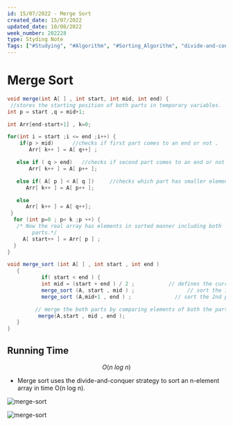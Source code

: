```yaml
---
id: 15/07/2022 - Merge Sort
created_date: 15/07/2022
updated_date: 10/08/2022
week_number: 202228
type: Styding Note
Tags: ["#Studying", "#Algorithm", "#Sorting_Algorithm", "divide-and-conquer"]
---
```

# Merge Sort

```java
void merge(int A[ ] , int start, int mid, int end) {
 //stores the starting position of both parts in temporary variables.
int p = start ,q = mid+1;

int Arr[end-start+1] , k=0;

for(int i = start ;i <= end ;i++) {
    if(p > mid)      //checks if first part comes to an end or not .
       Arr[ k++ ] = A[ q++] ;

   else if ( q > end)   //checks if second part comes to an end or not
       Arr[ k++ ] = A[ p++ ];

   else if( A[ p ] < A[ q ])     //checks which part has smaller element.
      Arr[ k++ ] = A[ p++ ];

   else
      Arr[ k++ ] = A[ q++];
 }
  for (int p=0 ; p< k ;p ++) {
   /* Now the real array has elements in sorted manner including both
        parts.*/
     A[ start++ ] = Arr[ p ] ;
  }
}

void merge_sort (int A[ ] , int start , int end )
   {
           if( start < end ) {
           int mid = (start + end ) / 2 ;           // defines the current array in 2 parts .
           merge_sort (A, start , mid ) ;                 // sort the 1st part of array .
           merge_sort (A,mid+1 , end ) ;              // sort the 2nd part of array.

         // merge the both parts by comparing elements of both the parts.
          merge(A,start , mid , end );
   }
}
```

## Running Time

$$
O(n \: log \: n)
$$


- Merge sort uses the divide-and-conquer strategy to sort an n-element array in time O(n log n).

![merge-sort](./merge-sort/merge-sort-1.jpeg)

![merge-sort](./merge-sort/merge-sort-2.png)

